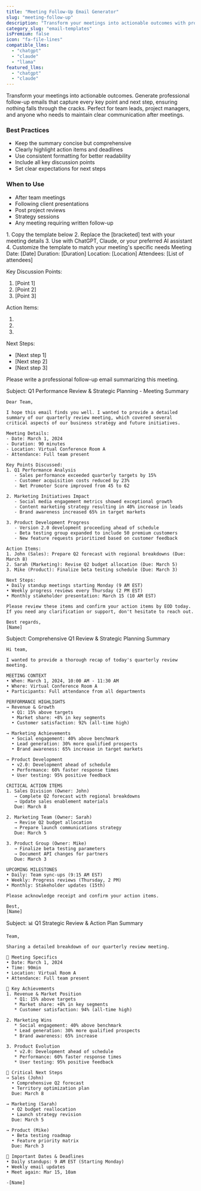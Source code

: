 ```yaml
---
title: "Meeting Follow-Up Email Generator"
slug: "meeting-follow-up"
description: "Transform your meetings into actionable outcomes with professional follow-up emails"
category_slug: "email-templates"
isPremium: false
icon: "fa-file-lines"
compatible_llms:
  - "chatgpt"
  - "claude"
  - "llama"
featured_llms:
  - "chatgpt"
  - "claude"
---
```


<PromptDescription>
  Transform your meetings into actionable outcomes. Generate professional follow-up emails that capture every key point and next step, ensuring nothing falls through the cracks. Perfect for team leads, project managers, and anyone who needs to maintain clear communication after meetings.

  ### Best Practices
  - Keep the summary concise but comprehensive
  - Clearly highlight action items and deadlines
  - Use consistent formatting for better readability
  - Include all key discussion points
  - Set clear expectations for next steps

  ### When to Use
  - After team meetings
  - Following client presentations
  - Post project reviews
  - Strategy sessions
  - Any meeting requiring written follow-up
</PromptDescription>

<PromptInstructions>
  1. Copy the template below
  2. Replace the [bracketed] text with your meeting details
  3. Use with ChatGPT, Claude, or your preferred AI assistant
  4. Customize the template to match your meeting's specific needs
</PromptInstructions>

<PromptTemplate>
Meeting Date: [Date]
Duration: [Duration]
Location: [Location]
Attendees: [List of attendees]

Key Discussion Points:
1. [Point 1]
2. [Point 2]
3. [Point 3]

Action Items:
1. [Person 1]: [Task] (Due: [Date])
2. [Person 2]: [Task] (Due: [Date])
3. [Person 3]: [Task] (Due: [Date])

Next Steps:
- [Next step 1]
- [Next step 2]
- [Next step 3]

Please write a professional follow-up email summarizing this meeting.
</PromptTemplate>

<LlmSampleTabs>
  <LlmSample slug="chatgpt" color="#10a37f">
    Subject: Q1 Performance Review & Strategic Planning - Meeting Summary
    
    Dear Team,
    
    I hope this email finds you well. I wanted to provide a detailed summary of our quarterly review meeting, which covered several critical aspects of our business strategy and future initiatives.
    
    Meeting Details:
    - Date: March 1, 2024
    - Duration: 90 minutes
    - Location: Virtual Conference Room A
    - Attendance: Full team present
    
    Key Points Discussed:
    1. Q1 Performance Analysis
       - Sales performance exceeded quarterly targets by 15%
       - Customer acquisition costs reduced by 23%
       - Net Promoter Score improved from 45 to 62
    
    2. Marketing Initiatives Impact
       - Social media engagement metrics showed exceptional growth
       - Content marketing strategy resulting in 40% increase in leads
       - Brand awareness increased 65% in target markets
    
    3. Product Development Progress
       - Version 2.0 development proceeding ahead of schedule
       - Beta testing group expanded to include 50 premium customers
       - New feature requests prioritized based on customer feedback
    
    Action Items:
    1. John (Sales): Prepare Q2 forecast with regional breakdowns (Due: March 8)
    2. Sarah (Marketing): Revise Q2 budget allocation (Due: March 5)
    3. Mike (Product): Finalize beta testing schedule (Due: March 3)
    
    Next Steps:
    • Daily standup meetings starting Monday (9 AM EST)
    • Weekly progress reviews every Thursday (2 PM EST)
    • Monthly stakeholder presentation: March 15 (10 AM EST)
    
    Please review these items and confirm your action items by EOD today. If you need any clarification or support, don't hesitate to reach out.
    
    Best regards,
    [Name]
  </LlmSample>
  
  <LlmSample slug="claude" color="#8e44ef">
    Subject: Comprehensive Q1 Review & Strategic Planning Summary
    
    Hi team,
    
    I wanted to provide a thorough recap of today's quarterly review meeting.
    
    MEETING CONTEXT
    • When: March 1, 2024, 10:00 AM - 11:30 AM
    • Where: Virtual Conference Room A
    • Participants: Full attendance from all departments
    
    PERFORMANCE HIGHLIGHTS
    → Revenue & Growth
      • Q1: 15% above targets
      • Market share: +8% in key segments
      • Customer satisfaction: 92% (all-time high)
    
    → Marketing Achievements
      • Social engagement: 40% above benchmark
      • Lead generation: 30% more qualified prospects
      • Brand awareness: 65% increase in target markets
    
    → Product Development
      • v2.0: Development ahead of schedule
      • Performance: 60% faster response times
      • User testing: 95% positive feedback
    
    CRITICAL ACTION ITEMS
    1. Sales Division (Owner: John)
       → Complete Q2 forecast with regional breakdowns
       → Update sales enablement materials
       Due: March 8
    
    2. Marketing Team (Owner: Sarah)
       → Revise Q2 budget allocation
       → Prepare launch communications strategy
       Due: March 5
    
    3. Product Group (Owner: Mike)
       → Finalize beta testing parameters
       → Document API changes for partners
       Due: March 3
    
    UPCOMING MILESTONES
    • Daily: Team sync-ups (9:15 AM EST)
    • Weekly: Progress reviews (Thursday, 2 PM)
    • Monthly: Stakeholder updates (15th)
    
    Please acknowledge receipt and confirm your action items.
    
    Best,
    [Name]
  </LlmSample>
  
  <LlmSample slug="llama" color="#4f46e5">
    Subject: 📊 Q1 Strategic Review & Action Plan Summary
    
    Team,
    
    Sharing a detailed breakdown of our quarterly review meeting.
    
    📅 Meeting Specifics
    • Date: March 1, 2024
    • Time: 90min
    • Location: Virtual Room A
    • Attendance: Full team present
    
    💫 Key Achievements
    1. Revenue & Market Position
       * Q1: 15% above targets
       * Market share: +8% in key segments
       * Customer satisfaction: 94% (all-time high)
    
    2. Marketing Wins
       * Social engagement: 40% above benchmark
       * Lead generation: 30% more qualified prospects
       * Brand awareness: 65% increase
    
    3. Product Evolution
       * v2.0: Development ahead of schedule
       * Performance: 60% faster response times
       * User testing: 95% positive feedback
    
    🎯 Critical Next Steps
    → Sales (John)
      • Comprehensive Q2 forecast
      • Territory optimization plan
      Due: March 8
    
    → Marketing (Sarah)
      • Q2 budget reallocation
      • Launch strategy revision
      Due: March 5
    
    → Product (Mike)
      • Beta testing roadmap
      • Feature priority matrix
      Due: March 3
    
    📌 Important Dates & Deadlines
    • Daily standups: 9 AM EST (Starting Monday)
    • Weekly email updates
    • Meet again: Mar 15, 10am

    -[Name]
  </LlmSample>
</LlmSampleTabs>
